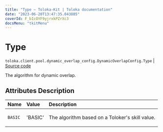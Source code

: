```yaml
---
title: "Type — Toloka-Kit | Toloka documentation"
date: "2023-06-20T13:47:35.043885"
coverId: F_bIcOYF9yjrxkPZrXc3
docsMenu: "tkitMenu"
---
```


# Type

`toloka.client.pool.dynamic_overlap_config.DynamicOverlapConfig.Type` | [Source code](https://github.com/Toloka/toloka-kit/blob/v1.2.0/src/client/pool/dynamic_overlap_config.py#L34)

The algorithm for dynamic overlap.

## Attributes Description

| Name | Value | Description |
| :------| :-----------| :----------| 
`BASIC`|'BASIC'|<p>The algorithm based on a Toloker's skill value.</p>